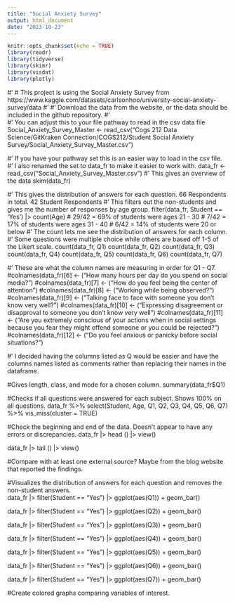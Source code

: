 ```yaml
---
title: "Social Anxiety Survey"
output: html_document
date: "2023-10-23"
---
```


<!-- DH: This is an Rmd but, after the setup chunk, is written like an R script.  Since it won't run, I assume this isn't what I'm supposed to look at. -->

```r
knitr::opts_chunk$set(echo = TRUE)
library(readr)
library(tidyverse)
library(skimr)
library(visdat)
library(plotly)
```
#' # This project is using the Social Anxiety Survey from https://www.kaggle.com/datasets/carlsonhoo/university-social-anxiety-survey/data
#'
#' Download the data from the website, or the data should be included in the github repository.
#'  
#' You can adjust this to your file pathway to read in the csv data file 
Social_Anxiety_Survey_Master <- read_csv("Cogs 212 Data Science/GitKraken Connection/COGS212/Student Social Anxiety Survey/Social_Anxiety_Survey_Master.csv")

#'  If you have your pathway set this is an easier way to load in the csv file.
#'  I also renamed the set to data_fr to make it easier to work with. 
data_fr <- read_csv("Social_Anxiety_Survey_Master.csv") 
#' This gives an overview of the data
skim(data_fr) 

#' This gives the distribution of answers for each question. 66 Respondents in total. 42 Student Respondents
#' This filters out the non-students and gives me the number of responses by age group. 
filter(data_fr, Student == 'Yes') |> count(Age)
# 29/42 = 69% of students were ages 21 - 30
# 7/42 = 17% of students were ages 31 - 40
# 6/42 = 14% of students were 20 or below
#' The count lets me see the distribution of answers for each column. 
#' Some questions were multiple choice while others are based off 1-5 of the Likert scale. 
count(data_fr, Q1) 
count(data_fr, Q2)
count(data_fr, Q3)
count(data_fr, Q4)
count(data_fr, Q5)
count(data_fr, Q6)
count(data_fr, Q7)

#' These are what the column names are measuring in order for Q1 - Q7.  
#colnames(data_fr)[6] <- ("How many hours per day do you spend on social media?") 
#colnames(data_fr)[7] <- ("How do you feel being the center of attention")
#colnames(data_fr)[8] <- ("Working while being observed?")
#colnames(data_fr)[9] <- ("Talking face to face with someone you don't know very well?")
#colnames(data_fr)[10] <- ("Expressing disagreement or disapproval to someone you don't know very well")
#colnames(data_fr)[11] <- ("Are you extremely conscious of your actions when in social settings because you fear they might offend someone or you could be rejected?")
#colnames(data_fr)[12] <- ("Do you feel anxious or panicky before social situations?")

#' I decided having the columns listed as Q would be easier and have the columns names listed as comments rather than replacing their names in the dataframe. 

#Gives length, class, and mode for a chosen column. 
summary(data_fr$Q1)

#Checks if all questions were answered for each subject. Shows 100% on all questions. 
data_fr %>%
  select(Student, Age, Q1, Q2, Q3, Q4, Q5, Q6, Q7) %>%
  vis_miss(cluster = TRUE) 

#Check the beginning and end of the data. Doesn't appear to have any errors or discrepancies. 
data_fr |>
  head () |>
  view()

data_fr |>
  tail () |>
  view()

#Compare with at least one external source? Maybe from the blog website that reported the findings. 


#Visualizes the distribution of answers for each question and removes the non-student answers.   
data_fr |>
  filter(Student == "Yes") |>
ggplot(aes(Q1)) +
  geom_bar()

data_fr |>
  filter(Student == "Yes") |>
  ggplot(aes(Q2)) +
  geom_bar()

data_fr |>
  filter(Student == "Yes") |>
  ggplot(aes(Q3)) +
  geom_bar()

data_fr |>
  filter(Student == "Yes") |>
  ggplot(aes(Q4)) +
  geom_bar()

data_fr |>
  filter(Student == "Yes") |>
  ggplot(aes(Q5)) +
  geom_bar()

data_fr |>
  filter(Student == "Yes") |>
  ggplot(aes(Q6)) +
  geom_bar()

data_fr |>
  filter(Student == "Yes") |>
  ggplot(aes(Q7)) +
  geom_bar()

#Create colored graphs comparing variables of interest. 



